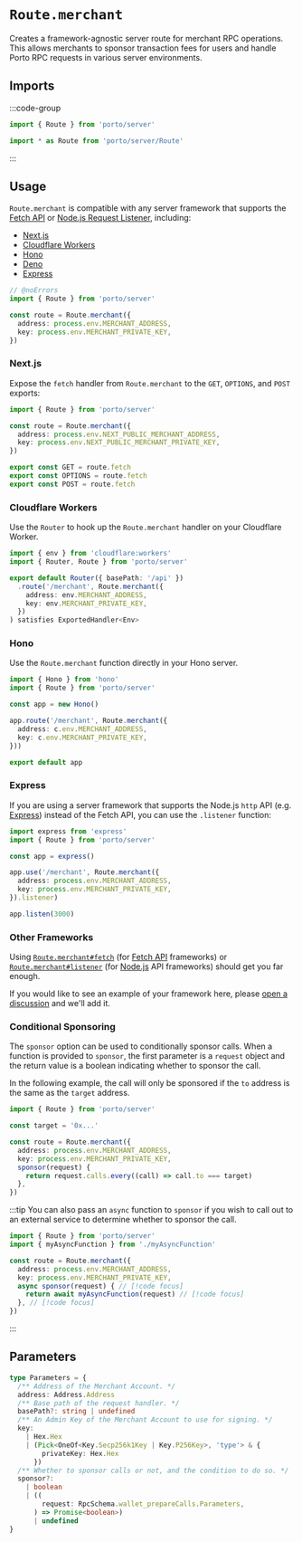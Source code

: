 # `Route.merchant`

Creates a framework-agnostic server route for merchant RPC operations. This allows merchants to sponsor transaction fees for users and handle Porto RPC requests in various server environments.

## Imports

:::code-group

```ts [Named]
import { Route } from 'porto/server'
```

```ts [Entrypoint]
import * as Route from 'porto/server/Route'
```

:::

## Usage

`Route.merchant` is compatible with any server framework that supports the [Fetch API](https://developer.mozilla.org/en-US/docs/Web/API/Fetch_API)
or [Node.js Request Listener](https://nodejs.org/api/http.html#httpcreateserveroptions-requestlistener), including:

- [Next.js](#nextjs)
- [Cloudflare Workers](#cloudflare-workers)
- [Hono](#hono)
- [Deno](https://deno.com)
- [Express](#express)

```ts twoslash
// @noErrors
import { Route } from 'porto/server'

const route = Route.merchant({
  address: process.env.MERCHANT_ADDRESS,
  key: process.env.MERCHANT_PRIVATE_KEY,
})
```

### Next.js

Expose the `fetch` handler from `Route.merchant` to the `GET`, `OPTIONS`, and `POST` exports:

```ts [app/merchant/route.ts]
import { Route } from 'porto/server'

const route = Route.merchant({
  address: process.env.NEXT_PUBLIC_MERCHANT_ADDRESS,
  key: process.env.NEXT_PUBLIC_MERCHANT_PRIVATE_KEY,
})

export const GET = route.fetch
export const OPTIONS = route.fetch
export const POST = route.fetch

```

### Cloudflare Workers

Use the `Router` to hook up the `Route.merchant` handler on your Cloudflare Worker.

```ts
import { env } from 'cloudflare:workers'
import { Router, Route } from 'porto/server'

export default Router({ basePath: '/api' })
  .route('/merchant', Route.merchant({
    address: env.MERCHANT_ADDRESS,
    key: env.MERCHANT_PRIVATE_KEY,
  })
) satisfies ExportedHandler<Env>

```

### Hono

Use the `Route.merchant` function directly in your Hono server.

```ts
import { Hono } from 'hono'
import { Route } from 'porto/server'

const app = new Hono()

app.route('/merchant', Route.merchant({
  address: c.env.MERCHANT_ADDRESS,
  key: c.env.MERCHANT_PRIVATE_KEY,
}))

export default app
```

### Express

If you are using a server framework that supports the Node.js `http` API (e.g. [Express](https://expressjs.com)) instead of the Fetch API, you can use the `.listener` function:

```ts
import express from 'express'
import { Route } from 'porto/server'

const app = express()

app.use('/merchant', Route.merchant({
  address: process.env.MERCHANT_ADDRESS,
  key: process.env.MERCHANT_PRIVATE_KEY,
}).listener)

app.listen(3000)
```

### Other Frameworks

Using [`Route.merchant#fetch`](#usage) (for [Fetch API](https://developer.mozilla.org/en-US/docs/Web/API/Fetch_API) frameworks) or [`Route.merchant#listener`](#express) (for [Node.js](https://nodejs.org) API frameworks) should get you far enough.

If you would like to see an example of your framework here, please [open a discussion](https://github.com/ithacaxyz/porto/discussions/new) and we'll add it.

### Conditional Sponsoring

The `sponsor` option can be used to conditionally sponsor calls.
When a function is provided to `sponsor`, the first parameter is a `request` object and the return value is a boolean indicating whether to sponsor the call.

In the following example, the call will only be sponsored if the `to` address is the same as the `target` address.

```ts
import { Route } from 'porto/server'

const target = '0x...'

const route = Route.merchant({
  address: process.env.MERCHANT_ADDRESS,
  key: process.env.MERCHANT_PRIVATE_KEY,
  sponsor(request) {
    return request.calls.every((call) => call.to === target)
  },
})
```

:::tip
You can also pass an `async` function to `sponsor` if you wish to call out to an external service to determine whether to sponsor the call.

```ts
import { Route } from 'porto/server'
import { myAsyncFunction } from './myAsyncFunction'

const route = Route.merchant({
  address: process.env.MERCHANT_ADDRESS,
  key: process.env.MERCHANT_PRIVATE_KEY,
  async sponsor(request) { // [!code focus]
    return await myAsyncFunction(request) // [!code focus]
  }, // [!code focus]
})
```

:::

## Parameters

```ts
type Parameters = {
  /** Address of the Merchant Account. */
  address: Address.Address
  /** Base path of the request handler. */
  basePath?: string | undefined
  /** An Admin Key of the Merchant Account to use for signing. */
  key:
    | Hex.Hex
    | (Pick<OneOf<Key.Secp256k1Key | Key.P256Key>, 'type'> & {
        privateKey: Hex.Hex
      })
  /** Whether to sponsor calls or not, and the condition to do so. */
  sponsor?:
    | boolean
    | ((
        request: RpcSchema.wallet_prepareCalls.Parameters,
      ) => Promise<boolean>)
      | undefined
}
```
